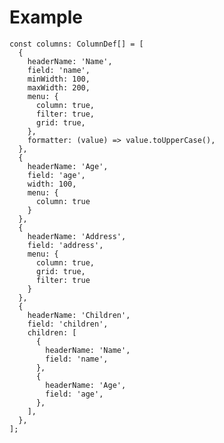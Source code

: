# Example

```tsx
const columns: ColumnDef[] = [
  {
    headerName: 'Name',
    field: 'name',
    minWidth: 100,
    maxWidth: 200,
    menu: {
      column: true,
      filter: true,
      grid: true,
    },
    formatter: (value) => value.toUpperCase(),
  },
  {
    headerName: 'Age',
    field: 'age',
    width: 100,
    menu: {
      column: true
    }
  },
  {
    headerName: 'Address',
    field: 'address',
    menu: {
      column: true,
      grid: true,
      filter: true
    }
  },
  {
    headerName: 'Children',
    field: 'children',
    children: [
      {
        headerName: 'Name',
        field: 'name',
      },
      {
        headerName: 'Age',
        field: 'age',
      },
    ],
  },
];
```
